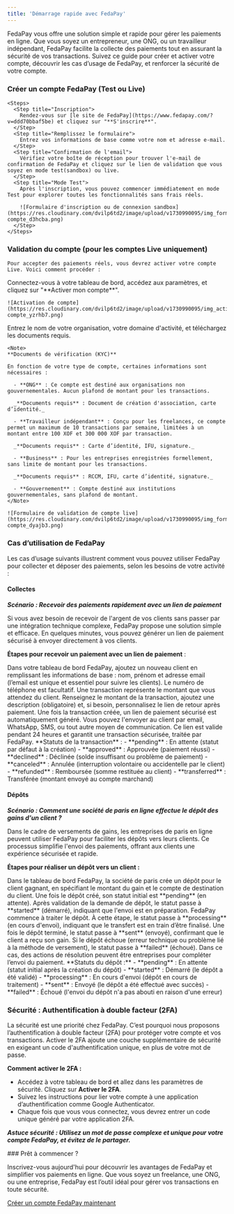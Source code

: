 ```yaml
---
title: 'Démarrage rapide avec FedaPay'
--- 
```


FedaPay vous offre une solution simple et rapide pour gérer les paiements en ligne. Que vous soyez un entrepreneur, une ONG, ou un travailleur indépendant, FedaPay facilite la collecte des paiements tout en assurant la sécurité de vos transactions. Suivez ce guide pour créer et activer votre compte, découvrir les cas d’usage de FedaPay, et renforcer la sécurité de votre compte.


  ### Créer un compte FedaPay (Test ou Live)

    <Steps>
      <Step title="Inscription">
        Rendez-vous sur [le site de FedaPay](https://www.fedapay.com/?v=ddd70bbaf5be) et cliquez sur "**S'inscrire**".
      </Step>
      <Step title="Remplissez le formulaire">
        Entrez vos informations de base comme votre nom et adresse e-mail.
      </Step>
      <Step title="Confirmation de l'email">
        Vérifiez votre boîte de réception pour trouver l'e-mail de confirmation de FedaPay et cliquez sur le lien de validation que vous soyez en mode test(sandbox) ou live.
      </Step>
      <Step title="Mode Test">
        Après l'inscription, vous pouvez commencer immédiatement en mode Test pour explorer toutes les fonctionnalités sans frais réels.

        ![Formulaire d'inscription ou de connexion sandbox](https://res.cloudinary.com/dvilp6td2/image/upload/v1730990095/img_form_sandbox-compte_d3hcba.png)
      </Step>
    </Steps>

  ### Validation du compte (pour les comptes Live uniquement)
    Pour accepter des paiements réels, vous devrez activer votre compte Live. Voici comment procéder :

  <Steps>
  <Step title="Soumettre votre compte pour validation ">
    Connectez-vous à votre tableau de bord, accédez aux paramètres, et cliquez sur "**Activer mon compte**".

    ![Activation de compte](https://res.cloudinary.com/dvilp6td2/image/upload/v1730990095/img_active_live-compte_yzrhb7.png)
  </Step>
  <Step title="Remplissez le formulaire">
    Entrez le nom de votre organisation, votre domaine d'activité, et téléchargez les documents requis.

    <Note>
    **Documents de vérification (KYC)** 
    
    En fonction de votre type de compte, certaines informations sont nécessaires :

      - **ONG** : Ce compte est destiné aux organisations non gouvernementales. Aucun plafond de montant pour les transactions.

      _**Documents requis** : Document de création d'association, carte d’identité._
      
      - **Travailleur indépendant** : Conçu pour les freelances, ce compte permet un maximum de 10 transactions par semaine, limitées à un montant entre 100 XOF et 300 000 XOF par transaction.

      _**Documents requis** : Carte d’identité, IFU, signature._

      - **Business** : Pour les entreprises enregistrées formellement, sans limite de montant pour les transactions.

      _**Documents requis** : RCCM, IFU, carte d’identité, signature._

      - **Gouvernement** : Compte destiné aux institutions gouvernementales, sans plafond de montant.
    </Note>

    ![Formulaire de validation de compte live](https://res.cloudinary.com/dvilp6td2/image/upload/v1730990095/img_form_valide_live-compte_dyajb3.png)
  </Step>
  <Step title="Cliquez sur Soumettre pour finaliser votre demande.">
  </Step>
</Steps>

### Cas d’utilisation de FedaPay

Les cas d’usage suivants illustrent comment vous pouvez utiliser FedaPay pour collecter et déposer des paiements, selon les besoins de votre activité :

#### Collectes

_**Scénario : Recevoir des paiements rapidement avec un lien de paiement**_

Si vous avez besoin de recevoir de l'argent de vos clients sans passer par une intégration technique complexe, FedaPay propose une solution simple et efficace. En quelques minutes, vous pouvez générer un lien de paiement sécurisé à envoyer directement à vos clients.

**Étapes pour recevoir un paiement avec un lien de paiement** :

<Steps>
  <Step title="Créer un client">
     Dans votre tableau de bord FedaPay, ajoutez un nouveau client en remplissant les informations de base : nom, prénom et adresse email (l’email est unique et essentiel pour suivre les clients). Le numéro de téléphone est facultatif.
  </Step>
  <Step title="Créer une transaction">
    Une transaction représente le montant que vous attendez du client. Renseignez le montant de la transaction, ajoutez une description (obligatoire) et, si besoin, personnalisez le lien de retour après paiement.
  </Step>
  <Step title=" Générer un lien de paiement">
    Une fois la transaction créée, un lien de paiement sécurisé est automatiquement généré. Vous pouvez l'envoyer au client par email, WhatsApp, SMS, ou tout autre moyen de communication. Ce lien est valide pendant 24 heures et garantit une transaction sécurisée, traitée par FedaPay.
  </Step>
</Steps>

<Note>
  **Statuts de la transaction** :
  - **pending** : En attente (statut par défaut à la création)
  - **approved** : Approuvée (paiement réussi)
  - **declined** : Déclinée (solde insuffisant ou problème de paiement)
  - **canceled** : Annulée (interruption volontaire ou accidentelle par le client)
  - **refunded** : Remboursée (somme restituée au client)
  - **transferred** : Transférée (montant envoyé au compte marchand)

</Note>

#### Dépôts

_**Scénario : Comment une société de paris en ligne effectue le dépôt des gains d'un client ?**_

Dans le cadre de versements de gains, les entreprises de paris en ligne peuvent utiliser FedaPay pour faciliter les dépôts vers leurs clients. Ce processus simplifie l'envoi des paiements, offrant aux clients une expérience sécurisée et rapide.

**Étapes pour réaliser un dépôt vers un client :**

<Steps>
  <Step title="Créer un dépôt">
    Dans le tableau de bord FedaPay, la société de paris crée un dépôt pour le client gagnant, en spécifiant le montant du gain et le compte de destination du client.
  </Step>

  <Step title="Valider et démarrer le dépôt">
  Une fois le dépôt créé, son statut initial est **pending** (en attente). Après validation de la demande de dépôt, le statut passe à **started** (démarré), indiquant que l'envoi est en préparation.
  </Step>

  <Step title="Traitement et envoi">
    FedaPay commence à traiter le dépôt. À cette étape, le statut passe à **processing** (en cours d'envoi), indiquant que le transfert est en train d’être finalisé.
  </Step>

  <Step title="Finalisation">
    Une fois le dépôt terminé, le statut passe à **sent** (envoyé), confirmant que le client a reçu son gain.
  </Step>

  <Step title="Gestion des échecs">
    Si le dépôt échoue (erreur technique ou problème lié à la méthode de versement), le statut passe à **failed** (échoué). Dans ce cas, des actions de résolution peuvent être entreprises pour compléter l’envoi du paiement.
  </Step>
</Steps>

<Note>
**Statuts du dépôt :**
- **pending** : En attente (statut initial après la création du dépôt)
- **started** : Démarré (le dépôt a été validé)
- **processing** : En cours d'envoi (dépôt en cours de traitement)
- **sent** : Envoyé (le dépôt a été effectué avec succès)
- **failed** : Échoué (l'envoi du dépôt n'a pas abouti en raison d'une erreur)
</Note>

### Sécurité : Authentification à double facteur (2FA)

La sécurité est une priorité chez FedaPay. C’est pourquoi nous proposons l’authentification à double facteur (2FA) pour protéger votre compte et vos transactions. Activer le 2FA ajoute une couche supplémentaire de sécurité en exigeant un code d'authentification unique, en plus de votre mot de passe.

**Comment activer le 2FA :**
- Accédez à votre tableau de bord et allez dans les paramètres de sécurité.
Cliquez sur **Activer le 2FA**.
- Suivez les instructions pour lier votre compte à une application d’authentification comme Google Authenticator.
- Chaque fois que vous vous connectez, vous devrez entrer un code unique généré par votre application 2FA.

_**Astuce sécurité : Utilisez un mot de passe complexe et unique pour votre compte FedaPay, et évitez de le partager.**_

<Tip>
### Prêt à commencer ?

Inscrivez-vous aujourd'hui pour découvrir les avantages de FedaPay et simplifier vos paiements en ligne. Que vous soyez un freelance, une ONG, ou une entreprise, FedaPay est l’outil idéal pour gérer vos transactions en toute sécurité.

[Créer un compte FedaPay maintenant](https://fedapay.com)
</Tip>



